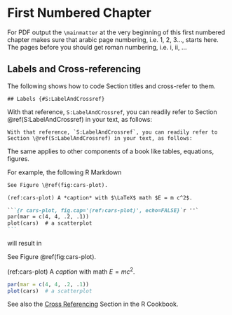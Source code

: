 \mainmatter

# First Numbered Chapter

For PDF output the `\mainmatter` at the very beginning of this first numbered
chapter makes sure that arabic page numbering, i.e. 1, 2, 3..., starts here.
The pages before you should get roman numbering, i.e. i, ii, ...


## Labels and Cross-referencing {#S:LabelAndCrossref}

The following shows how to code Section titles and cross-refer to them.
  
```
## Labels {#S:LabelAndCrossref}
```

With that reference, `S:LabelAndCrossref`, you can readily refer to
Section \@ref(S:LabelAndCrossref) in your text, as follows:

```
With that reference, `S:LabelAndCrossref`, you can readily refer to
Section \@ref(S:LabelAndCrossref) in your text, as follows:
```

The same applies to other components of a book like tables, equations, figures.


For example, the following R Markdown

````markdown
See Figure \@ref(fig:cars-plot).

(ref:cars-plot) A *caption* with $\LaTeX$ math $E = m c^2$.

```{r cars-plot, fig.cap='(ref:cars-plot)', echo=FALSE}`r ''`
par(mar = c(4, 4, .2, .1))
plot(cars)  # a scatterplot
```
````

will result in

See Figure \@ref(fig:cars-plot).

(ref:cars-plot) A *caption* with math $E = m c^2$.

```r
par(mar = c(4, 4, .2, .1))
plot(cars)  # a scatterplot
```


See also the [Cross Referencing](https://bookdown.org/yihui/rmarkdown-cookbook/cross-ref.html#cross-ref) Section in the R Cookbook.
